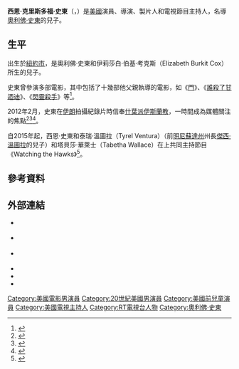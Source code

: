 {{noteTA
| T = zh-hans:西恩·斯通; zh-hant:西恩·史東;
| G1 = Show
| G2 = Movie
|1=zh-hans:奥利弗; zh-hk:奧利華; zh-tw:奧利佛;
|2=zh-hans:斯通; zh-hk:史東; zh-tw:史東;
}}
{{藝人
| 姓名 = 西恩·史東
| 類型 = 男演員
| 圖片 = Sean Christopher Stone(5).jpg
| 圖片尺寸 = 
| 圖片簡介 = 攝於2012年
| 國籍 = 
| 出生日期 = {{Birth date and age|mf=y|1984|12|29}}
| 出生地點 = {{美國}}[[紐約市|紐約市]]
| 父母 = [[奧利佛·史東|奧利佛·史東]]（父）<br>伊莉莎白·伯基·考克斯（母）
| IMDb = 00832165
| 職業 =演員、導演、製片人、電視節目主持人
| 網站 = {{URL|www.seanstone.info}}
}}
'''西恩·克里斯多福·史東'''（{{lang-en|Sean Christopher Stone}}，{{bd|1984年|12月29日||}}）是[[美國|美國]]演員、導演、製片人和電視節目主持人，名導[[奧利佛·史東|奧利佛·史東]]的兒子。

== 生平 ==
出生於[[紐約市|紐約市]]，是奧利佛·史東和伊莉莎白·伯基·考克斯（Elizabeth Burkit Cox）所生的兒子。

史東曾參演多部電影，其中包括了十幾部他父親執導的電影，如《[[火樂焚城|門]]》、《[[誰殺了甘迺迪|誰殺了甘迺迪]]》、《[[閃靈殺手|閃靈殺手]]》等<ref>{{Cite web|title=EXCLUSIVE: He sat on Michael Douglas' lap and co-starred with Kevin Costner in JFK but Sean Stone - son of director Oliver Stone – says getting his first kiss in the back of an Olds while playing Jim Morrison in hit movie was the best|url=https://www.dailymail.co.uk/news/article-5845091/Oliver-Stones-son-Sean-reveals-like-growing-famous-director-father.html|accessdate=2021-01-08|date=2018-06-15|last=West|first=Ryan Parry|work=Mail Online|language=en|archive-date=2018-06-16|archive-url=https://web.archive.org/web/20180616025301/http://www.dailymail.co.uk/news/article-5845091/Oliver-Stones-son-Sean-reveals-like-growing-famous-director-father.html|dead-url=no}}</ref>。

2012年2月，史東在[[伊朗|伊朗]]拍攝紀錄片時信奉[[什葉派|什葉派]][[伊斯蘭教|伊斯蘭教]]，一時間成為媒體關注的焦點<ref>{{Cite web|title=Oliver Stone's Son Tells Bill O'Reilly That Mahmoud Ahmadinejad is 'A Little Bit Misunderstood' (Video)|url=https://www.hollywoodreporter.com/news/oliver-stone-sean-stone-bill-oreilly-mahmoud-ahmadinejad-293205|accessdate=2021-01-08|date=2012-02-21|publisher=Hollywood Reporter|language=en|archive-date=2021-02-01|archive-url=https://web.archive.org/web/20210201144238/https://www.hollywoodreporter.com/news/oliver-stone-sean-stone-bill-oreilly-mahmoud-ahmadinejad-293205|dead-url=no}}</ref><ref>{{Cite web|title=Famed Director's Son Converts To Islam|url=https://www.huffpost.com/entry/sean-stone-oliver-stone-son-convert-islam-iran_n_1276389|accessdate=2021-01-08|date=2012-02-14|work=HuffPost|language=en|archive-date=2021-02-12|archive-url=https://web.archive.org/web/20210212084348/https://www.huffpost.com/entry/sean-stone-oliver-stone-son-convert-islam-iran_n_1276389|dead-url=no}}</ref><ref>{{Cite news|url=http://news.sky.com/home/showbiz-news/article/16173541|title=Oliver Stone's Son Wants To Help US With Islam|date=2012-02-20|work=Sky News|accessdate=2021-01-09|language=en|archiveurl=https://web.archive.org/web/20120223015855/http://news.sky.com/home/showbiz-news/article/16173541|archivedate=2012-02-23|dead-url=no}}</ref>。

自2015年起，西恩·史東和泰瑞·溫圖拉（Tyrel Ventura）（前[[明尼蘇達州|明尼蘇達州]]州長[[傑西·溫圖拉|傑西·溫圖拉]]的兒子）和塔貝莎·華萊士（Tabetha Wallace）在{{le|RT美國台|RT America}}上共同主持節目《Watching the Hawks》<ref>{{Cite web|title=Jesse Ventura's Son And Oliver Stone's Son Get A Show At Russia Today|url=https://www.buzzfeednews.com/article/rosiegray/jesse-venturas-son-and-oliver-stones-get-a-show-at-russia-to|accessdate=2021-01-08|date=2015-03-09|publisher=BuzzFeed News|language=en|archive-date=2021-04-12|archive-url=https://web.archive.org/web/20210412012301/https://www.buzzfeednews.com/article/rosiegray/jesse-venturas-son-and-oliver-stones-get-a-show-at-russia-to|dead-url=no}}</ref>。

== 參考資料 ==
<references />

== 外部連結 ==
{{Commons category|Sean Christopher Stone}}
* {{官方網站|https://www.seanstone.info}} {{en}}
* {{Twitter|WatchingSean}} {{en}}
* {{Instagram|therealseanstone}} {{en}}
* {{IMDb name|id=832165}}
* {{AllMovie name}}
* {{Douban people|1014216}}

{{authority control}}
{{Portal bar|美國|電影|人物}}
{{DEFAULTSORT:Stone, Sean}}
[[Category:美國電影男演員|Category:美國電影男演員]]
[[Category:20世紀美國男演員|Category:20世紀美國男演員]]
[[Category:美國前兒童演員|Category:美國前兒童演員]]
[[Category:美國電視主持人|Category:美國電視主持人]]
[[Category:RT電視台人物|Category:RT電視台人物]]
[[Category:奧利佛·史東|Category:奧利佛·史東]]